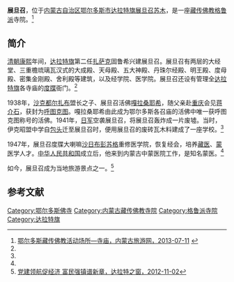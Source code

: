 {{Infobox Tibetan Buddhist monastery
|name =展旦召
|image = 
|image size = 250px
|alt = 
|caption = 
|t=
|w=
|to = 
|ipa={{IPA|}}
|z=
|thdl=
|e=
|tc=展旦召
|s=展旦召
|p=
|m=
|k=
|pushpin_map = 
|latd =  | latm =  | lats =  | latNS = 
|longd=  | longm= | longs =| longEW = 
|iso_region = 
|map_caption = 
|mapsize = 
|location_country = 中国
|location = {{CHN}}[[内蒙古自治区|内蒙古自治区]][[鄂尔多斯市|鄂尔多斯市]][[达拉特旗|达拉特旗]][[展旦召苏木|展旦召苏木]]
|coordinates_display =
|founded_by = 
|date_founded =[[清朝|清朝]][[康熙|康熙]]年间
|date_renovated =
|sect = [[格鲁派|格鲁派]]
|mather =
|children =
|dedicated_to = 
|tulku =
|head_lama = 
|head_mgh =
|no._of_monks = 
|architecture = 
|festivals =
|footnotes = 
}}
{{文物保护单位
| 级别 = 省级
| 省区市 = 内蒙古自治区
| 图片 = 
| 名称 = 展旦召
| 编号 = 4-160
| 分类 = 古建筑
| 时代 = 清
| 所在 = [[鄂尔多斯市|鄂尔多斯市]][[达拉特旗|达拉特旗]]
| 登录 = 2006年9月4日
}}

'''展旦召'''，位于[[内蒙古自治区|内蒙古自治区]][[鄂尔多斯市|鄂尔多斯市]][[达拉特旗|达拉特旗]][[展旦召苏木|展旦召苏木]]，是一座[[藏传佛教|藏传佛教]][[格鲁派|格鲁派]]寺院。<ref name=dcd>[http://www.nmglyw.com/html/2012/eerduosiwenhua_1005/2469.html 鄂尔多斯藏传佛教活动场所—寺庙，内蒙古旅游网，2013-07-11] {{webarchive|url=https://archive.is/20130715090919/http://www.nmglyw.com/html/2012/eerduosiwenhua_1005/2469.html |date=2013-07-15 }}</ref>

==简介==
[[清朝|清朝]][[康熙|康熙]]年间，[[达拉特旗|达拉特旗]]第二任[[扎萨克|扎萨克]]固鲁希兴建展旦召。展旦召有两层的大经堂、三重檐琉璃瓦汉式的大成殿、天母殿、五大神殿、丹珠尔经殿、明王殿、度母殿、密集金刚殿、舍利殿等建筑，以及经学院、医学院。展旦召还设有管理全[[达拉特旗|达拉特旗]]各寺庙的[[度牒|度牒]]衙门。<ref name=dcd/>

1938年，[[沙克都尔扎布|沙克都尔扎布]]盟长之子、展旦召活佛[[嘎拉桑耶希|嘎拉桑耶希]]，随父亲赴[[重庆|重庆]]会见[[蒋介石|蒋介石]]，获封为[[呼图克图|呼图克图]]。嘎拉桑耶希由此成为鄂尔多斯各召庙的活佛中唯一获呼图克图称号的活佛。1941年，[[日军|日军]]空袭展旦召，将展旦召轰炸成一片废墟。当时，伊克昭盟中学自[[包头|包头]]迁至展旦召时，便用展旦召的废砖瓦木料建成了一座学校。<ref name=dcd/>

1947年，展旦召度牒大喇嘛[[沙日布彭苏格|沙日布彭苏格]]重修医学院，恢复经会，培养[[藏医|藏医]]、[[蒙医|蒙医]]学人才。[[中华人民共和国|中华人民共和国]]成立后，他来到内蒙古中蒙医院工作，是知名蒙医。<ref name=dcd/>

如今，展旦召成为当地旅游景点之一。<ref>[http://www.dlt.gov.cn/zwgk/zzjg/smzjd/smzjd_zdzsm/zdzsm_bmdt/201211/t20121102_711743.html 党建领航促经济 富民强镇谱新章，达拉特之窗，2012-11-02]{{dead link|date=2017年12月 |bot=InternetArchiveBot |fix-attempted=yes }}</ref>

==参考文献==
{{reflist}}

[[Category:鄂尔多斯佛寺|Category:鄂尔多斯佛寺]]
[[Category:内蒙古藏传佛教寺院|Category:内蒙古藏传佛教寺院]]
[[Category:格鲁派寺院|Category:格鲁派寺院]]
[[Category:达拉特旗|Category:达拉特旗]]
